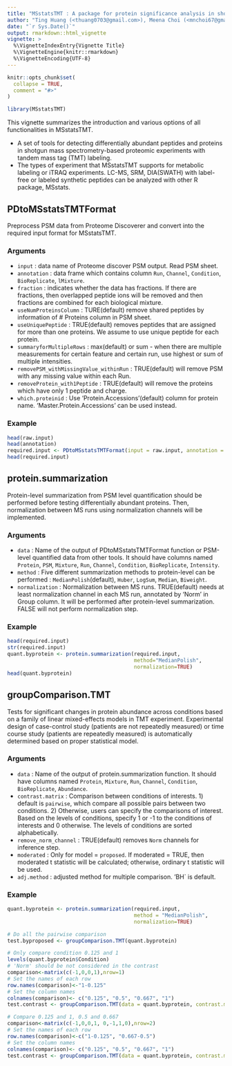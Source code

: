 ```yaml
---
title: "MSstatsTMT : A package for protein significance analysis in shotgun mass spectrometry-based proteomic experiments with tandem mass tag (TMT) labeling"
author: "Ting Huang (<thuang0703@gmail.com>), Meena Choi (<mnchoi67@gmail.com>), Sicheng Hao (<hao.sic@husky.neu.edu>)"
date: "`r Sys.Date()`"
output: rmarkdown::html_vignette
vignette: >
  %\VignetteIndexEntry{Vignette Title}
  %\VignetteEngine{knitr::rmarkdown}
  %\VignetteEncoding{UTF-8}
---
```


```r
knitr::opts_chunk$set(
  collapse = TRUE,
  comment = "#>"
)
```

```r
library(MSstatsTMT)
```


This vignette summarizes the introduction and various options of all functionalities in MSstatsTMT. 

- A set of tools for detecting differentially abundant peptides and proteins in shotgun mass spectrometry-based proteomic experiments with tandem mass tag (TMT) labeling.
- 	The types of experiment that MSstatsTMT supports for metabolic labeling or iTRAQ experiments. LC-MS, SRM, DIA(SWATH) with label-free or labeled synthetic peptides can be analyzed with other R package, MSstats.


## PDtoMSstatsTMTFormat

Preprocess PSM data from Proteome Discoverer and convert into the required input format for MSstatsTMT.


### Arguments

* `input` : data name of Proteome discover PSM output. Read PSM sheet.
* `annotation` : data frame which contains column `Run`, `Channel`, `Condition`, `BioReplicate`, `lMixture`.
* `fraction` : indicates whether the data has fractions. If there are fractions, then overlapped peptide ions will be removed and then fractions are combined for each biological mixture.
* `useNumProteinsColumn` : TURE(default) remove shared peptides by information of # Proteins column in PSM sheet.
* `useUniquePeptide` : TRUE(default) removes peptides that are assigned for more than one proteins. We assume to use unique peptide for each protein.
* `summaryforMultipleRows` : max(default) or sum - when there are multiple measurements for certain feature and certain run, use highest or sum of multiple intensities.
* `removePSM_withMissingValue_withinRun` : TRUE(default) will remove PSM with any missing value within each Run.
* `removeProtein_with1Peptide` : TRUE(default) will remove the proteins which have only 1 peptide and charge.
* `which.proteinid` : Use 'Protein.Accessions'(default) column for protein name. 'Master.Protein.Accessions' can be used instead.


### Example
```r
head(raw.input)
head(annotation)
required.input <- PDtoMSstatsTMTFormat(input = raw.input, annotation = annotation, which.proteinid = "Master.Protein.Accessions")
head(required.input)
```


## protein.summarization

Protein-level summarization from PSM level quantification should be performed before testing differentially abundant proteins.
Then, normalization between MS runs using normalization channels will be implemented.

### Arguments

* `data` : Name of the output of PDtoMSstatsTMTFormat function or PSM-level quantified data from other tools. It should have columns named `Protein`, `PSM`, `Mixture`, `Run`, `Channel`, `Condition`, `BioReplicate`, `Intensity`.
* `method` : Five different summarization methods to protein-level can be performed : `MedianPolish`(default), `Huber`, `LogSum`, `Median`, `Biweight`.
* `normalization` : Normalization between MS runs. TRUE(default) needs at least normalization channel in each MS run, annotated by 'Norm' in Group column. It will be performed after protein-level summarization. FALSE will not perform normalization step.


### Example
```r
head(required.input)
str(required.input)
quant.byprotein <- protein.summarization(required.input,
                                         method="MedianPolish",
                                         normalization=TRUE)
head(quant.byprotein)
```


## groupComparison.TMT

Tests for significant changes in protein abundance across conditions based on a family of linear mixed-effects models in TMT experiment. Experimental design of case-control study (patients are not repeatedly measured) or time course study (patients are repeatedly measured) is automatically determined based on proper statistical model.

### Arguments

* `data` : Name of the output of protein.summarization function. It should have columns named `Protein`, `Mixture`, `Run`, `Channel`, `Condition`, `BioReplicate`, `Abundance`.
* `contrast.matrix` : Comparison between conditions of interests. 1) default is `pairwise`, which compare all possible pairs between two conditions. 2) Otherwise, users can specify the comparisons of interest. Based on the levels of conditions, specify 1 or -1 to the conditions of interests and 0 otherwise. The levels of conditions are sorted alphabetically.
* `remove_norm_channel` : TRUE(default) removes `Norm` channels for inference step.
* `moderated` : Only for model = `proposed`. If moderated = TRUE, then moderated t statistic will be calculated; otherwise, ordinary t statistic will be used.
* `adj.method` : adjusted method for multiple comparison. 'BH` is default.


### Example
```r
quant.byprotein <- protein.summarization(required.input,
                                         method = "MedianPolish",
                                         normalization=TRUE)

# Do all the pairwise comparison
test.byproposed <- groupComparison.TMT(quant.byprotein)

# Only compare condition 0.125 and 1 
levels(quant.byprotein$Condition)
# 'Norm' should be not considered in the contrast
comparison<-matrix(c(-1,0,0,1),nrow=1)
# Set the names of each row
row.names(comparison)<-"1-0.125"
# Set the column names
colnames(comparison)<- c("0.125", "0.5", "0.667", "1")
test.contrast <- groupComparison.TMT(data = quant.byprotein, contrast.matrix = comparison)

# Compare 0.125 and 1, 0.5 and 0.667
comparison<-matrix(c(-1,0,0,1, 0,-1,1,0),nrow=2)
# Set the names of each row
row.names(comparison)<-c("1-0.125", "0.667-0.5")
# Set the column names
colnames(comparison)<- c("0.125", "0.5", "0.667", "1")
test.contrast <- groupComparison.TMT(data = quant.byprotein, contrast.matrix = comparison)

```
